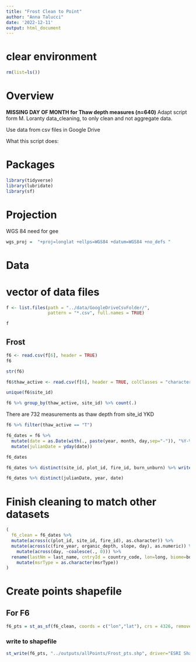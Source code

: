 ```yaml
---
title: "Frost Clean to Point"
author: "Anna Talucci"
date: '2022-12-11'
output: html_document
---
```


# clear environment
```r
rm(list=ls())
```

# Overview
**MISSING DAY OF MONTH for Thaw depth measures (n=640)**
Adapt script form M. Loranty data_cleaning, to only clean and not aggregate data. 

Use data from csv files in Google Drive

What this script does:


# Packages

```r
library(tidyverse)
library(lubridate)
library(sf)
```
# Projection

WGS 84 need for gee
```r
wgs_proj =  "+proj=longlat +ellps=WGS84 +datum=WGS84 +no_defs "
```

# Data

# vector of data files
```r
f <- list.files(path = "../data/GoogleDriveCsvFolder/",
                pattern = "*.csv", full.names = TRUE)
```

```r
f
```



## Frost
```r
f6 <- read.csv(f[6], header = TRUE)
f6
```
```r
str(f6)
```

```r
f6$thaw_active <- read.csv(f[6], header = TRUE, colClasses = "character")[,19]
```

```r
unique(f6$site_id)
```
```r
f6 %>% group_by(thaw_active, site_id) %>% count(.)
```
There are 732 measurements as thaw depth from site_id YKD

```r
f6 %>% filter(thaw_active == "T")
```

```r
f6_dates = f6 %>%
  mutate(date = as.Date(with(., paste(year, month, day,sep="-")), "%Y-%m-%d")) %>%
  mutate(julianDate = yday(date)) 

f6_dates
```


```r
f6_dates %>% distinct(site_id, plot_id, fire_id, burn_unburn) %>% write.csv(., '../outputs/pairs/frost.csv')
```

```r
f6_dates %>% distinct(julianDate, year, date)
```

# Finish cleaning to match other datasets
```r
( 
  f6_clean = f6_dates %>%  
  mutate(across(c(plot_id, site_id, fire_id), as.character)) %>% 
  mutate(across(c(fire_year, organic_depth, slope, day), as.numeric)) %>% 
    mutate(across(day, ~coalesce(., 0))) %>%
  rename(lastNm = last_name, cntryId = country_code, lon=long, biome=boreal_tundra, vegCC = veg_cover_class, siteId = site_id, plotId = plot_id, fireId = fire_id, fireYr = fire_year, distur = burn_unburn, orgDpth = organic_depth, msrDepth = thaw_depth, hitRock=hit_rock, gtProbe = gt_probe, msrType = thaw_active, topoPos = topo_position, jDate = julianDate) %>%
    mutate(msrType = as.character(msrType))
)
```

# Create points shapefile

## For F6
```r
f6_pts = st_as_sf(f6_clean, coords = c("lon","lat"), crs = 4326, remove = FALSE)
```

### write to shapefile
```r
st_write(f6_pts, "../outputs/allPoints/Frost_pts.shp", driver="ESRI Shapefile")
```
